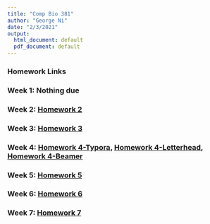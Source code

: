 ```yaml
---
title: "Comp Bio 381"
author: "George Ni"
date: "2/3/2021"
output:
  html_document: default
  pdf_document: default
---
```



### Homework Links

### Week 1: **Nothing due**

### Week 2: [Homework 2](Homework_02.html)

### Week 3: [Homework 3](Assignment_3_Ni.html)

### Week 4: [Homework 4-Typora](Assignment_4.html), [Homework 4-Letterhead](Letter_Test.pdf), [Homework 4-Beamer](01_Beamer_TEMPLATE.pdf)

### Week 5: [Homework 5](Assignment_5.html)

### Week 6: [Homework 6](Assignment_6.html)

### Week 7: [Homework 7](Assignment_7.html)

